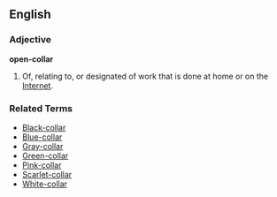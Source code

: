 ==English==

===Adjective===
'''open-collar'''

#Of, relating to, or designated of work that is done at home or on the [[Internet]].

===Related Terms===
*[[Black-collar]]
*[[Blue-collar]]
*[[Gray-collar]]
*[[Green-collar]]
*[[Pink-collar]]
*[[Scarlet-collar]]
*[[White-collar]]